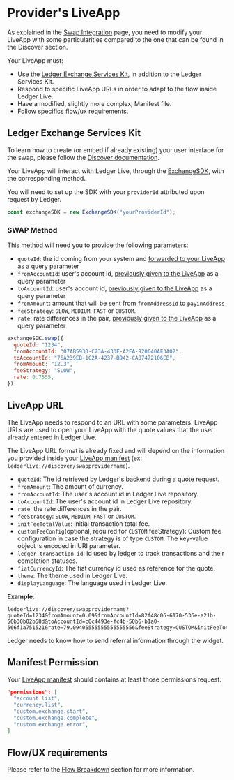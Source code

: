 
# Provider's LiveApp

As explained in the [Swap Integration](../swap) page, you need to modify your LiveApp with some particularities compared to the one that can be found in the Discover section.

Your LiveApp must:

- Use the [Ledger Exchange Services Kit](https://github.com/LedgerHQ/exchange-sdk), in addition to the Ledger Services Kit.
- Respond to specific LiveApp URLs in order to adapt to the flow inside Ledger Live.
- Have a modified, slightly more complex, Manifest file.
- Follow specifics flow/ux requirements.

## Ledger Exchange Services Kit

To learn how to create (or embed if already existing) your user interface for the swap, please follow the [Discover documentation](../../discover/getting-started).

Your LiveApp will interact with Ledger Live, through the [ExchangeSDK](https://github.com/LedgerHQ/exchange-sdk), with the corresponding method.

You will need to set up the SDK with your `providerId` attributed upon request by Ledger.

```js copy
const exchangeSDK = new ExchangeSDK("yourProviderId");
```

### SWAP Method

This method will need you to provide the following parameters:

- `quoteId`: the id coming from your system and [forwarded to your LiveApp](./providers-liveapp) as a query parameter
- `fromAccountId`: user's account id, [previously given to the LiveApp](./providers-liveapp) as a query parameter
- `toAccountId`: user's account id, [previously given to the LiveApp](./providers-liveapp) as a query parameter
- `fromAmount`: amount that will be sent from `fromAddressId` to `payinAddress`
- `feeStrategy`: `SLOW`, `MEDIUM`, `FAST` or `CUSTOM`.
- `rate`: rate differences in the pair, [previously given to the LiveApp](./providers-liveapp) as a query parameter

```js copy
exchangeSDK.swap({
  quoteId: "1234",
  fromAccountId: "07AB5930-C73A-433F-A2FA-920640AF3A02",
  toAccountId: "76A239EB-1C2A-4237-B942-CA87472106EB",
  fromAmount: "12.3",
  feeStrategy: "SLOW",
  rate: 0.7555,
});
```

## LiveApp URL

The LiveApp needs to respond to an URL with some parameters. LiveApp URLs are used to open your LiveApp with the quote values that the user already entered in Ledger Live.

The LiveApp URL format is already fixed and will depend on the information you provided inside your [LiveApp manifest](../../../../docs/discover/wallet-api/appendix/manifest) (ex: `ledgerlive://discover/swapprovidername`).

- `quoteId`: The id retrieved by Ledger's backend during a quote request.
- `fromAmount`: The amount of currency.
- `fromAccountId`: The user's account id in Ledger Live repository.
- `toAccountId`: The user's account id in Ledger Live repository.
- `rate`: the rate differences in the pair.
- `feeStrategy`: `SLOW`, `MEDIUM`, `FAST` or `CUSTOM`.
- `initFeeTotalValue`: initial transaction total fee.
- `customFeeConfig`(optional, required for `CUSTOM` feeStrategy): Custom fee configuration in case the strategy is of type `CUSTOM`. The key-value object is encoded in URI parameter.
- `ledger-transaction-id`: id used by ledger to track transactions and their completion statuses.
- `fiatCurrencyId`: The fiat currency id used as reference for the quote.
- `theme`: The theme used in Ledger Live.
- `displayLanguage`: The language used in Ledger Live.

**Example**:

```
ledgerlive://discover/swapprovidername?quoteId=1234&fromAmount=0.09&fromAccountId=82f48c06-6170-536e-a21b-56b30b02b58d&toAccountId=c0c4493e-fc4b-50b6-b1a0-566f1a751521&rate=79.09405555555555555556&feeStrategy=CUSTOM&initFeeTotalValue=878198522989412&customFeeConfig=%7B%22maxFeePerGas%22%3A%2212000000000%22%2C%22maxPriorityFeePerGas%22%3A%221000000000%22%2C%22userGasLimit%22%3Anull%2C%22gasLimit%22%3A%2221000%22%7D
```

<Callout type="info" emoji="👉">
  Ledger needs to know how to send referral information through the widget.
</Callout>

## Manifest Permission

Your [LiveApp manifest](../../../../docs/discover/wallet-api/appendix/manifest) should contains at least those permissions request:

```json copy
"permissions": [
  "account.list",
  "currency.list",
  "custom.exchange.start",
  "custom.exchange.complete",
  "custom.exchange.error",
]
```

## Flow/UX requirements

Please refer to the [Flow Breakdown](./flow) section for more information.
